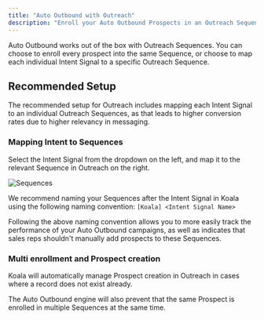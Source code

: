 ```yaml
---
title: "Auto Outbound with Outreach"
description: "Enroll your Auto Outbound Prospects in an Outreach Sequence"
---
```


Auto Outbound works out of the box with Outreach Sequences. You can choose to enroll every prospect
into the same Sequence, or choose to map each individual Intent Signal to a specific Outreach Sequence.

## Recommended Setup
The recommended setup for Outreach includes mapping each Intent Signal to an individual Outreach Sequences, as that leads to higher
conversion rates due to higher relevancy in messaging.

### Mapping Intent to Sequences
Select the Intent Signal from the dropdown on the left, and map it to the relevant Sequence in Outreach
on the right.

![Sequences](/images/automations/auto-outbound/sequences.png)

We recommend naming your Sequences after the Intent Signal in Koala using the following naming convention:
`[Koala] <Intent Signal Name>`

<Note>
Following the above naming convention allows you to more easily track the performance of your Auto Outbound campaigns,
as well as indicates that sales reps shouldn't manually add prospects to these Sequences.
</Note>

### Multi enrollment and Prospect creation
Koala will automatically manage Prospect creation in Outreach in cases where a record does not exist already.

The Auto Outbound engine will also prevent that the same Prospect is enrolled in multiple Sequences at the same time.